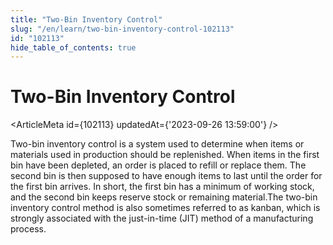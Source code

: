 ```yaml
---
title: "Two-Bin Inventory Control"
slug: "/en/learn/two-bin-inventory-control-102113"
id: "102113"
hide_table_of_contents: true
---
```



# Two-Bin Inventory Control

<ArticleMeta id={102113} updatedAt={'2023-09-26 13:59:00'} />
<div className='border-solid border-b border-t-0 my-4 border-[var(--ifm-color-gray-300)]' />

Two-bin inventory control is a system used to determine when items or materials used in production should be replenished. When items in the first bin have been depleted, an order is placed to refill or replace them. The second bin is then supposed to have enough items to last until the order for the first bin arrives. In short, the first bin has a minimum of working stock, and the second bin keeps reserve stock or remaining material.The two-bin inventory control method is also sometimes referred to as kanban, which is strongly associated with the just-in-time (JIT) method of a manufacturing process.
